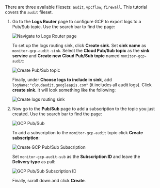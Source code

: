 
There are three available filesets:
`audit`, `vpcflow`, `firewall`. This tutorial covers the `audit` fileset.

1. Go to the **Logs Router** page to configure GCP to export logs to a Pub/Sub
    topic. Use the search bar to find the page:

    ![Navigate to Logs Router page](images/monitor-gcp-navigate-logs-router.png)

    To set up the logs routing sink, click  **Create sink**.
    Set **sink name** as `monitor-gcp-audit-sink`. Select the **Cloud Pub/Sub topic** as the
    **sink service** and **Create new Cloud Pub/Sub topic** named `monitor-gcp-audit`:

    ![Create Pub/Sub topic](images/monitor-gcp-create-pubsub-topic.png)

    Finally, under **Choose logs to include in sink**, add
    `logName:"cloudaudit.googleapis.com"` (it includes all audit logs).
    Click **create sink**.  It will look something like the following:

    ![Create logs routing sink](images/monitor-gcp-create-sink.png)

1. Now go to the **Pub/Sub** page to add a subscription to the topic you just
    created. Use the search bar to find the page:

    ![GCP Pub/Sub](images/monitor-gcp-pub-sub.png)

    To add a subscription to the `monitor-gcp-audit` topic click
    **Create subscription**:

    ![Create GCP Pub/Sub Subscription](images/monitor-gcp-pub-sub-create-subscription.png)

    Set `monitor-gcp-audit-sub` as the **Subscription ID** and leave the
    **Delivery type** as pull:

    ![GCP Pub/Sub Subscription ID](images/monitor-gcp-pub-sub-subscription-id.png)

    Finally, scroll down and click **Create**.

